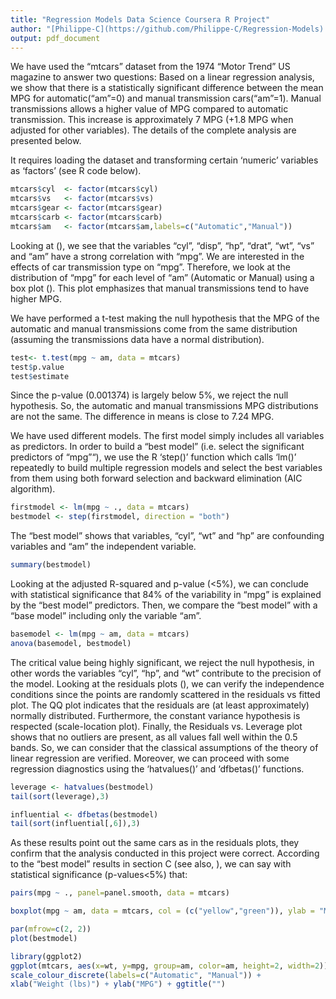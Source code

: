 ```yaml
---
title: "Regression Models Data Science Coursera R Project"
author: "[Philippe-C](https://github.com/Philippe-C/Regression-Models) (follow link) - 22 March 2015 (using Rmd and Knitr)"
output: pdf_document
---
```

\section*{\textbf{Executive summary:}}
We have used the "mtcars" dataset from the 1974 "Motor Trend" US magazine to answer two questions:
\begin{itemize}
        \item {Is an automatic or manual transmission better for miles per gallon (MPG)?}
        \item {How different is the MPG between automatic and manual transmissions?}
\end{itemize}
Based on a linear regression analysis, we show that there is a statistically significant difference between the mean MPG for automatic("am"=0) and manual transmission cars("am"=1). Manual transmissions allows a higher value of MPG compared to automatic transmission. This increase is approximately 7 MPG (+1.8 MPG when adjusted for other variables). The details of the complete analysis are presented below.
\section*{\textbf{Exploratory Data analysis:}}
\subsection*{A) Dataprocessing:}
It requires loading the dataset and transforming certain 'numeric' variables as 'factors' (see R code below).
```r
mtcars$cyl  <- factor(mtcars$cyl)
mtcars$vs   <- factor(mtcars$vs)
mtcars$gear <- factor(mtcars$gear)
mtcars$carb <- factor(mtcars$carb)
mtcars$am   <- factor(mtcars$am,labels=c("Automatic","Manual"))
```
Looking at (\textbf{Appendix - Figure 1}), we see that the variables "cyl", "disp", "hp", "drat", "wt", "vs" and "am" have a strong correlation with "mpg".
We are \textbf{mainly} interested in the effects of car transmission type on "mpg". Therefore, we look at the distribution of "mpg" for each level of "am" (Automatic or Manual) using a box plot (\textbf{Appendix - Figure 2}). This plot emphasizes that manual transmissions tend to have higher MPG.
\subsection*{B) Statistical inference:}
We have performed a t-test making the null hypothesis that the MPG of the automatic and manual transmissions come from the same distribution (assuming the transmissions data have a normal distribution).
```r
test<- t.test(mpg ~ am, data = mtcars)
test$p.value
test$estimate
```
Since the p-value (0.001374) is largely below 5%, we reject the null hypothesis. So, the automatic and manual transmissions MPG distributions are not the same. The difference in means is close to 7.24 MPG.
\subsection*{C) Regression Analysis, analysis of variance and model residuals:}
We have used different models. The first model simply includes all variables as predictors. In order to build a "best model" (i.e. select the significant predictors of "mpg""), we use the R 'step()' function which calls 'lm()' repeatedly to build multiple regression models and select the best variables from them using both forward selection and backward elimination (AIC algorithm).
```r
firstmodel <- lm(mpg ~ ., data = mtcars)
bestmodel <- step(firstmodel, direction = "both") 
```
The "best model" shows that variables, "cyl", "wt" and "hp" are confounding variables and "am" the independent variable.
```r
summary(bestmodel)
```
Looking at the adjusted R-squared and p-value (<5%), we can conclude with statistical significance that 84% of the variability in "mpg" is explained by the "best model" predictors. Then, we compare the "best model" with a "base model" including only the variable "am".
```r
basemodel <- lm(mpg ~ am, data = mtcars)
anova(basemodel, bestmodel)
```
The critical value being highly significant, we reject the null hypothesis, in other words the variables "cyl", "hp", and "wt" contribute to the precision of the model.
Looking at the residuals plots (\textbf{Appendix - Figure 3}), we can verify the independence conditions since the points are randomly scattered in the residuals vs fitted plot. The QQ plot indicates that the residuals are (at least approximately) normally distributed. Furthermore, the constant variance hypothesis is respected (scale-location plot). Finally, the Residuals vs. Leverage plot shows that no outliers are present, as all values fall well within the 0.5 bands. So, we can consider that the classical assumptions of the theory of linear regression are verified.
Moreover, we can proceed with some regression diagnostics using the 'hatvalues()' and 'dfbetas()' functions.
```r
leverage <- hatvalues(bestmodel)
tail(sort(leverage),3)
```
```r
influential <- dfbetas(bestmodel)
tail(sort(influential[,6]),3)
```
As these results point out the same cars as in the residuals plots, they confirm that the analysis conducted in this project were correct. 
\section*{\textbf{Conclusions:}}
According to the "best model" results in section C (see also, \textit{Appendix - Figures 1 and 4}), we can say with statistical significance (p-values<5%) that:
\begin{enumerate}
        \item {Manual transmission cars performed better in our dataset (1.8 more miles per gallon adjusted for "hp"", "cyl" and "wt").}
        \item {MPG are negatively related to weight (-2.5 for every 1000 lbs in "wt").} 
        \item {MPG are negatively related to horse power (-0.32 for every increase of 10 in "hp").}        
        \item {Cylinders impact negatively MPG (adjusted for "hp", "wt" and "am", when "cyl" increase from 4 to 6, MPG decrease by a factor of 3).} 
\end{enumerate}
\section*{\textbf{Appendix:}}
\subsubsection*{Figure 1 - Pairs plot for the "mtcars" dataset}
```r
pairs(mpg ~ ., panel=panel.smooth, data = mtcars)
```
\subsubsection*{Figure 2 - Boxplot of MPG by transmission type}
```r
boxplot(mpg ~ am, data = mtcars, col = (c("yellow","green")), ylab = "Miles Per Gallon", xlab = "Transmission Type")
```
\subsubsection*{Figure 3 - "Best model" residuals plots}
```r
par(mfrow=c(2, 2))
plot(bestmodel)
```
\subsubsection*{Figure 4 - Scatter Plot of MPG as a function of Weight}
```r
library(ggplot2)
ggplot(mtcars, aes(x=wt, y=mpg, group=am, color=am, height=2, width=2)) + geom_point() +  
scale_colour_discrete(labels=c("Automatic", "Manual")) + 
xlab("Weight (lbs)") + ylab("MPG") + ggtitle("")
```
